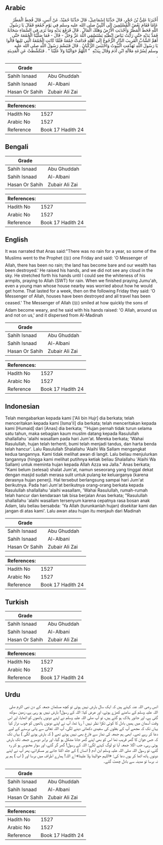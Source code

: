 ## Arabic


<div dir="rtl" lang="ar" style={{fontSize:'larger',backgroundColor:'#f8f9fa',padding:20}}>
أَخْبَرَنَا عَلِيُّ بْنُ حُجْرٍ، قَالَ حَدَّثَنَا إِسْمَاعِيلُ، قَالَ حَدَّثَنَا حُمَيْدٌ، عَنْ أَنَسٍ، قَالَ قُحِطَ الْمَطَرُ عَامًا فَقَامَ بَعْضُ الْمُسْلِمِينَ إِلَى النَّبِيِّ صلى الله عليه وسلم فِي يَوْمِ جُمُعَةٍ فَقَالَ يَا رَسُولَ اللَّهِ قَحَطَ الْمَطَرُ وَأَجْدَبَتِ الأَرْضُ وَهَلَكَ الْمَالُ ‏.‏ قَالَ فَرَفَعَ يَدَيْهِ وَمَا نَرَى فِي السَّمَاءِ سَحَابَةً فَمَدَّ يَدَيْهِ حَتَّى رَأَيْتُ بَيَاضَ إِبْطَيْهِ يَسْتَسْقِي اللَّهَ عَزَّ وَجَلَّ - قَالَ - فَمَا صَلَّيْنَا الْجُمُعَةَ حَتَّى أَهَمَّ الشَّابَّ الْقَرِيبَ الدَّارِ الرُّجُوعُ إِلَى أَهْلِهِ فَدَامَتْ جُمُعَةٌ فَلَمَّا كَانَتِ الْجُمُعَةُ الَّتِي تَلِيهَا قَالُوا يَا رَسُولَ اللَّهِ تَهَدَّمَتِ الْبُيُوتُ وَاحْتَبَسَ الرُّكْبَانُ ‏.‏ قَالَ فَتَبَسَّمَ رَسُولُ اللَّهِ صلى الله عليه وسلم لِسُرْعَةِ مَلاَلَةِ ابْنِ آدَمَ وَقَالَ بِيَدَيْهِ ‏ "‏ اللَّهُمَّ حَوَالَيْنَا وَلاَ عَلَيْنَا ‏"‏ ‏.‏ فَتَكَشَّطَتْ عَنِ الْمَدِينَةِ ‏.‏
</div>
<div style={{backgroundColor:'#f8f9fa',padding:20, marginBottom: 10}}><table> <thead> <tr> <th>Grade</th> <th></th> </tr> </thead> <tbody> <tr><td>Sahih Isnaad</td><td>Abu Ghuddah</td></tr><tr><td>Sahih Isnaad</td><td>Al-Albani</td></tr><tr><td>Hasan Or Sahih</td><td>Zubair Ali Zai</td></tr></tbody></table><table> <thead> <tr> <th>References:</th> <th></th> </tr> </thead> <tbody><tr><td>Hadith No</td><td>1527</td></tr><tr><td>Arabic No</td><td>1527</td></tr><tr><td>Reference</td><td>Book 17 Hadith 24</td></tr></tbody></table></div>

## Bengali


<div dir="ltr" lang="bn" style={{fontSize:'larger',backgroundColor:'#f8f9fa',padding:20}}>

</div>
<div style={{backgroundColor:'#f8f9fa',padding:20, marginBottom: 10}}><table> <thead> <tr> <th>Grade</th> <th></th> </tr> </thead> <tbody> <tr><td>Sahih Isnaad</td><td>Abu Ghuddah</td></tr><tr><td>Sahih Isnaad</td><td>Al-Albani</td></tr><tr><td>Hasan Or Sahih</td><td>Zubair Ali Zai</td></tr></tbody></table><table> <thead> <tr> <th>References:</th> <th></th> </tr> </thead> <tbody><tr><td>Hadith No</td><td>1527</td></tr><tr><td>Arabic No</td><td>1527</td></tr><tr><td>Reference</td><td>Book 17 Hadith 24</td></tr></tbody></table></div>

## English


<div dir="ltr" lang="en" style={{fontSize:'larger',backgroundColor:'#f8f9fa',padding:20}}>
It was narrated that Anas said:"There was no rain for a year, so some of the Muslims went to the Prophet (ﷺ) one Friday and said: 'O Messenger of Allah, there has been no rain; the land has become bare and our wealth has been destroyed.' He raised his hands, and we did not see any cloud in the sky. He stretched forth his hands until I could see the whiteness of his armpits, praying to Allah (SWT) for rain. When we finished praying Jumu'ah, even a young man whose house nearby was worried about how he would get home. That lasted for a week, then on the following Friday they said: 'O Messenger of Allah, houses have been destroyed and all travel has been ceased.' The Messenger of Allah (ﷺ) smiled at how quickly the sons of Adam become weary, and he said with his hands raised: 'O Allah, around us and not on us,' and it dispersed from Al-Madinah
</div>
<div style={{backgroundColor:'#f8f9fa',padding:20, marginBottom: 10}}><table> <thead> <tr> <th>Grade</th> <th></th> </tr> </thead> <tbody> <tr><td>Sahih Isnaad</td><td>Abu Ghuddah</td></tr><tr><td>Sahih Isnaad</td><td>Al-Albani</td></tr><tr><td>Hasan Or Sahih</td><td>Zubair Ali Zai</td></tr></tbody></table><table> <thead> <tr> <th>References:</th> <th></th> </tr> </thead> <tbody><tr><td>Hadith No</td><td>1527</td></tr><tr><td>Arabic No</td><td>1527</td></tr><tr><td>Reference</td><td>Book 17 Hadith 24</td></tr></tbody></table></div>

## Indonesian


<div dir="ltr" lang="id" style={{fontSize:'larger',backgroundColor:'#f8f9fa',padding:20}}>
Telah mengabarkan kepada kami ['Ali bin Hujr] dia berkata; telah menceritakan kepada kami [Isma'il] dia berkata; telah menceritakan kepada kami [Humaid] dari [Anas] dia berkata; '"Hujan pernah tidak turun selama satu tahun, maka sebagian kaum muslim datang kepada Rasulullah shallallahu 'alaihi wasallam pada hari Jum'at. Mereka berkata; 'Wahai Rasulullah, hujan telah terhenti, bumi telah menjadi tandus, dan harta benda telah hancur'. Lalu Rasulullah Shalallahu 'Alaihi Wa Sallam mengangkat kedua tangannya. Kami tidak melihat awan di langit. Lalu beliau menjulurkan tangannya (hingga kami melihat putihnya ketiak beliau Shalallahu 'Alaihi Wa Sallam) untuk meminta hujan kepada Allah Azza wa Jalla." Anas berkata; "Kami belum (selesai) shalat Jum'at, namun seseorang yang tinggal dekat dengan masjid sudah merasa sulit untuk pulang ke keluarganya (karena derasnya hujan penerj). Hal tersebut berlangsung sampai hari Jum'at berikutnya. Pada hari Jum'at berikutnya orang-orang berkata kepada Rasulullah shallallahu 'alaihi wasallam, 'Wahai Rasulullah, rumah-rumah telah hancur dan kendaraan tak bisa berjalan Anas berkata; "Rasulullah shallallahu 'alaihi wasallam tersenyum karena cepatnya rasa bosan anak Adam, lalu beliau bersabda: 'Ya Allah (turunkanlah hujan) disekitar kami dan jangan di atas kami'. Lalu awan atau hujan itu menjauh dari Madinah
</div>
<div style={{backgroundColor:'#f8f9fa',padding:20, marginBottom: 10}}><table> <thead> <tr> <th>Grade</th> <th></th> </tr> </thead> <tbody> <tr><td>Sahih Isnaad</td><td>Abu Ghuddah</td></tr><tr><td>Sahih Isnaad</td><td>Al-Albani</td></tr><tr><td>Hasan Or Sahih</td><td>Zubair Ali Zai</td></tr></tbody></table><table> <thead> <tr> <th>References:</th> <th></th> </tr> </thead> <tbody><tr><td>Hadith No</td><td>1527</td></tr><tr><td>Arabic No</td><td>1527</td></tr><tr><td>Reference</td><td>Book 17 Hadith 24</td></tr></tbody></table></div>

## Turkish


<div dir="ltr" lang="tr" style={{fontSize:'larger',backgroundColor:'#f8f9fa',padding:20}}>

</div>
<div style={{backgroundColor:'#f8f9fa',padding:20, marginBottom: 10}}><table> <thead> <tr> <th>Grade</th> <th></th> </tr> </thead> <tbody> <tr><td>Sahih Isnaad</td><td>Abu Ghuddah</td></tr><tr><td>Sahih Isnaad</td><td>Al-Albani</td></tr><tr><td>Hasan Or Sahih</td><td>Zubair Ali Zai</td></tr></tbody></table><table> <thead> <tr> <th>References:</th> <th></th> </tr> </thead> <tbody><tr><td>Hadith No</td><td>1527</td></tr><tr><td>Arabic No</td><td>1527</td></tr><tr><td>Reference</td><td>Book 17 Hadith 24</td></tr></tbody></table></div>

## Urdu


<div dir="rtl" lang="ur" style={{fontSize:'larger',backgroundColor:'#f8f9fa',padding:20}}>
انس رضی اللہ عنہ کہتے ہیں کہ ایک سال بارش نہیں ہوئی تو کچھ مسلمان جمعہ کے دن نبی اکرم صلی اللہ علیہ وسلم کے سامنے کھڑے ہوئے، اور عرض کیا: اللہ کے رسول! بارش نہیں ہو رہی ہے، زمین سوکھ گئی ہے، اور جانور ہلاک ہو گئے ہیں، تو آپ صلی اللہ علیہ وسلم نے اپنے دونوں ہاتھوں کو اٹھایا، اور اس وقت آسمان میں ہمیں بادل کا کوئی ٹکڑا نظر نہیں آ رہا تھا، آپ نے اپنے دونوں ہاتھوں کو خوب دراز کیا یہاں تک کہ مجھے آپ کے بغلوں کی سفیدی دکھائی دینے لگی، آپ اللہ تعالیٰ سے پانی برسنے کے لیے دعا کر رہے تھے۔ ابھی ہم جمعہ کی نماز سے فارغ بھی نہیں ہوئے تھے ( کہ بارش ہونے لگی ) یہاں تک کہ جس جوان کا گھر قریب تھا اس کو بھی اپنے گھر جانا مشکل ہو گیا، اور برابر دوسرے جمعہ تک بارش ہوتی رہی، جب اگلا جمعہ آیا تو لوگ کہنے لگے: اللہ کے رسول! گھر گر گئے، اور سوار محبوس ہو کر رہ گئے، تو رسول اللہ صلی اللہ علیہ وسلم ابن آدم ( انسان ) کے جلد اکتا جانے پر مسکرائے، پھر آپ نے اپنے دونوں ہاتھ اٹھا کر یوں دعا کی: «اللہم حوالينا ولا علينا» اے اللہ! ہمارے اطراف میں برسا اور ( اب ) ہم پر نہ برسا تو مدینہ سے بادل چھٹ گئے۔
</div>
<div style={{backgroundColor:'#f8f9fa',padding:20, marginBottom: 10}}><table> <thead> <tr> <th>Grade</th> <th></th> </tr> </thead> <tbody> <tr><td>Sahih Isnaad</td><td>Abu Ghuddah</td></tr><tr><td>Sahih Isnaad</td><td>Al-Albani</td></tr><tr><td>Hasan Or Sahih</td><td>Zubair Ali Zai</td></tr></tbody></table><table> <thead> <tr> <th>References:</th> <th></th> </tr> </thead> <tbody><tr><td>Hadith No</td><td>1527</td></tr><tr><td>Arabic No</td><td>1527</td></tr><tr><td>Reference</td><td>Book 17 Hadith 24</td></tr></tbody></table></div>